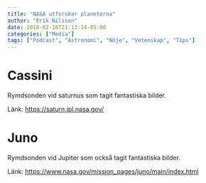 ```yaml
---
title: "NASA utforskar planeterna"
author: "Erik Nilsson"
date: 2018-02-16T21:13:14-05:00
categories: ["Media"]
tags: ["Podcast", "Astronomi", "Nöje", "Vetenskap", "Tips"]
---
```


# Cassini

Rymdsonden vid saturnus som tagit fantastiska bilder.

Länk: <https://saturn.jpl.nasa.gov/>


# Juno

Rymdsonden vid Jupiter som också tagit fantastiska bilder.

Länk: <https://www.nasa.gov/mission_pages/juno/main/index.html>
